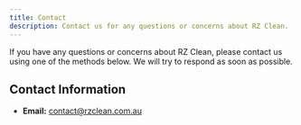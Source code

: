 ```yaml
---
title: Contact
description: Contact us for any questions or concerns about RZ Clean.
---
```


If you have any questions or concerns about RZ Clean, please contact us using one of the methods below. We will try to respond as soon as possible.

## Contact Information

-   **Email:** [contact@rzclean.com.au](mailto:contact@rzclean.com.au)
